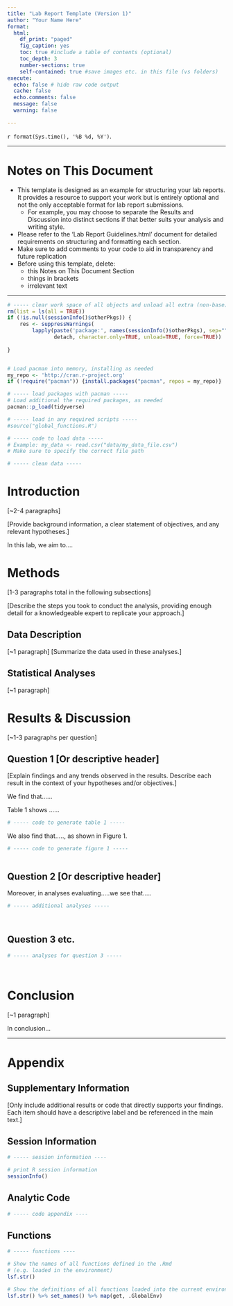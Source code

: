 ```yaml
---
title: "Lab Report Template (Version 1)"
author: "Your Name Here"
format:
  html:
    df_print: "paged"
    fig_caption: yes
    toc: true #include a table of contents (optional)
    toc_depth: 3
    number-sections: true
    self-contained: true #save images etc. in this file (vs folders)
execute:
  echo: false # hide raw code output
  cache: false
  echo.comments: false
  message: false
  warning: false

---
```


`r format(Sys.time(), '%B %d, %Y')`.

---

# Notes on This Document

* This template is designed as an example for structuring your lab reports. It provides a resource to support your work but is entirely optional and not the only acceptable format for lab report submissions.
  * For example, you may choose to separate the Results and Discussion into distinct sections if that better suits your analysis and writing style.   
* Please refer to the 'Lab Report Guidelines.html' document for detailed requirements on structuring and formatting each section.    
* Make sure to add comments to your code to aid in transparency and future replication   
* Before using this template, delete: 
  * this Notes on This Document Section   
  * things in brackets 
  * irrelevant text


---

```r
# ----- clear work space of all objects and unload all extra (non-base) packages --------------
rm(list = ls(all = TRUE))
if (!is.null(sessionInfo()$otherPkgs)) {
    res <- suppressWarnings(
        lapply(paste('package:', names(sessionInfo()$otherPkgs), sep=""),
               detach, character.only=TRUE, unload=TRUE, force=TRUE))
   
}


# Load pacman into memory, installing as needed
my_repo <- 'http://cran.r-project.org'
if (!require("pacman")) {install.packages("pacman", repos = my_repo)}

# ----- load packages with pacman -----
# Load additional the required packages, as needed
pacman::p_load(tidyverse)

# ----- load in any required scripts ----- 
#source("global_functions.R")

```

```r
# ----- code to load data -----
# Example: my_data <- read.csv("data/my_data_file.csv")
# Make sure to specify the correct file path

```

```r
# ----- clean data -----


```


# Introduction        
[~2-4 paragraphs]

[Provide background information, a clear statement of objectives, and any relevant hypotheses.]



In this lab, we aim to....


# Methods   
[1-3 paragraphs total in the following subsections]

[Describe the steps you took to conduct the analysis, providing enough detail for a knowledgeable expert to replicate your approach.]

## Data Description   
[~1 paragraph]
[Summarize the data used in these analyses.]


## Statistical Analyses    
[~1 paragraph]


# Results & Discussion  
[~1-3 paragraphs per question]    

## Question 1 [Or descriptive header]

[Explain findings and any trends observed in the results. Describe each result in the context of your hypotheses and/or objectives.]


We find that......



Table 1 shows ......

```r
# ----- code to generate table 1 -----

```

We also find that....., as shown in Figure 1.

```r
# ----- code to generate figure 1 -----



```


## Question 2 [Or descriptive header]

Moreover, in analyses evaluating.....we see that.....

```r
# ----- additional analyses ----- 




```



## Question 3 etc. 


```r
# ----- analyses for question 3 -----




```



# Conclusion    
[~1 paragraph]

In conclusion...


---

# Appendix

## Supplementary Information   
[Only include additional results or code that directly supports your findings. Each item should have a descriptive label and be referenced in the main text.]



## Session Information 

```r
# ----- session information ----

# print R session information
sessionInfo()

```

## Analytic Code 

```r
# ----- code appendix ----
```

## Functions

```r
# ----- functions ----

# Show the names of all functions defined in the .Rmd
# (e.g. loaded in the environment)
lsf.str()

# Show the definitions of all functions loaded into the current environment  
lsf.str() %>% set_names() %>% map(get, .GlobalEnv)

```

